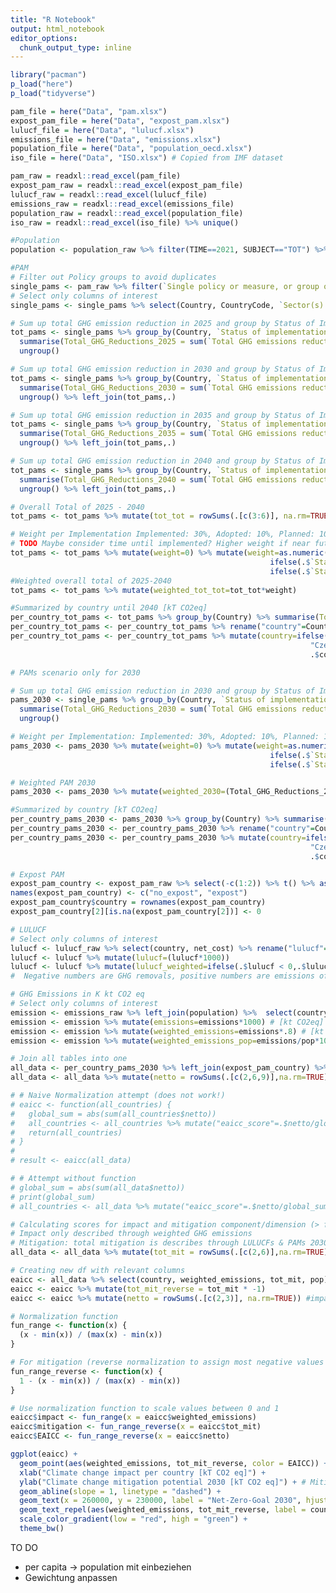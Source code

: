 ```yaml
---
title: "R Notebook"
output: html_notebook
editor_options: 
  chunk_output_type: inline
---
```


```r
library("pacman")
p_load("here")
p_load("tidyverse")
```


```r
pam_file = here("Data", "pam.xlsx")
expost_pam_file = here("Data", "expost_pam.xlsx")
lulucf_file = here("Data", "lulucf.xlsx")
emissions_file = here("Data", "emissions.xlsx")
population_file = here("Data", "population_oecd.xlsx")
iso_file = here("Data", "ISO.xlsx") # Copied from IMF dataset

```

```r
pam_raw = readxl::read_excel(pam_file)
expost_pam_raw = readxl::read_excel(expost_pam_file)
lulucf_raw = readxl::read_excel(lulucf_file)
emissions_raw = readxl::read_excel(emissions_file)
population_raw = readxl::read_excel(population_file)
iso_raw = readxl::read_excel(iso_file) %>% unique()

```


```r
#Population
population <- population_raw %>% filter(TIME==2021, SUBJECT=="TOT") %>% rename("ISO3"=LOCATION, "pop"=Value) %>% left_join(iso_raw) %>% select(ISO2, pop) %>% mutate(pop=pop*10**6)
```


```r
#PAM
# Filter out Policy groups to avoid duplicates
single_pams <- pam_raw %>% filter(`Single policy or measure, or group of measures`=="Single")
# Select only columns of interest
single_pams <- single_pams %>% select(Country, CountryCode, `Sector(s) affected`, `Status of implementation`, `Implementation period start`, `Implementation period finish`, c(32:47))

# Sum up total GHG emission reduction in 2025 and group by Status of Implementation (Implemented, Planned, Adopted, Expired, NA)
tot_pams <- single_pams %>% group_by(Country, `Status of implementation`) %>%
  summarise(Total_GHG_Reductions_2025 = sum(`Total GHG emissions reductions in 2025 (kt CO2eq/y)`, na.rm = TRUE)) %>%
  ungroup()

# Sum up total GHG emission reduction in 2030 and group by Status of Implementation (Implemented, Planned, Adopted, Expired, NA)
tot_pams <- single_pams %>% group_by(Country, `Status of implementation`) %>%
  summarise(Total_GHG_Reductions_2030 = sum(`Total GHG emissions reductions in 2030 (kt CO2eq/y)`, na.rm = TRUE)) %>%
  ungroup() %>% left_join(tot_pams,.)

# Sum up total GHG emission reduction in 2035 and group by Status of Implementation (Implemented, Planned, Adopted, Expired, NA)
tot_pams <- single_pams %>% group_by(Country, `Status of implementation`) %>%
  summarise(Total_GHG_Reductions_2035 = sum(`Total GHG emissions reductions in 2035 (kt CO2eq/y)`, na.rm = TRUE)) %>%
  ungroup() %>% left_join(tot_pams,.)

# Sum up total GHG emission reduction in 2040 and group by Status of Implementation (Implemented, Planned, Adopted, Expired, NA)
tot_pams <- single_pams %>% group_by(Country, `Status of implementation`) %>%
  summarise(Total_GHG_Reductions_2040 = sum(`Total GHG emissions reductions in 2040 (kt CO2eq/y)`, na.rm = TRUE)) %>%
  ungroup() %>% left_join(tot_pams,.)

# Overall Total of 2025 - 2040
tot_pams <- tot_pams %>% mutate(tot_tot = rowSums(.[c(3:6)], na.rm=TRUE))

# Weight per Implementation Implemented: 30%, Adopted: 10%, Planned: 10%, Expired & NA: 0% -> overall PAM contribution to mitigation effort/potential: 50% 
# TODO Maybe consider time until implemented? Higher weight if near future?
tot_pams <- tot_pams %>% mutate(weight=0) %>% mutate(weight=as.numeric(ifelse(.$`Status of implementation` == "Implemented", 0.3,
                                                          ifelse(.$`Status of implementation` == "Adopted", 0.1,
                                                          ifelse(.$`Status of implementation` == "Planned", 0.1, .$weight)))))
#Weighted overall total of 2025-2040
tot_pams <- tot_pams %>% mutate(weighted_tot_tot=tot_tot*weight)

#Summarized by country until 2040 [kT CO2eq]
per_country_tot_pams <- tot_pams %>% group_by(Country) %>% summarise(Total_Weighted_Reduction = sum(weighted_tot_tot, na.rm=TRUE)*-1) %>% ungroup() # multiply by -1 for GHG removal
per_country_tot_pams <- per_country_tot_pams %>% rename("country"=Country)
per_country_tot_pams <- per_country_tot_pams %>% mutate(country=ifelse(.$country=="Czech Republic",
                                                                   "Czechia",
                                                                   .$country))
```

```r
# PAMs scenario only for 2030

# Sum up total GHG emission reduction in 2030 and group by Status of Implementation (Implemented, Planned, Adopted, Expired, NA)
pams_2030 <- single_pams %>% group_by(Country, `Status of implementation`) %>%
  summarise(Total_GHG_Reductions_2030 = sum(`Total GHG emissions reductions in 2030 (kt CO2eq/y)`, na.rm = TRUE)) %>%
  ungroup()

# Weight per Implementation: Implemented: 30%, Adopted: 10%, Planned: 10%, Expired & NA: 0% -> overall PAM contribution to mitigation effort/potential: 50% 
pams_2030 <- pams_2030 %>% mutate(weight=0) %>% mutate(weight=as.numeric(ifelse(.$`Status of implementation` == "Implemented", 0.3,
                                                          ifelse(.$`Status of implementation` == "Adopted", 0.1,
                                                          ifelse(.$`Status of implementation` == "Planned", 0.1, .$weight)))))

# Weighted PAM 2030
pams_2030 <- pams_2030 %>% mutate(weighted_2030=(Total_GHG_Reductions_2030*weight))

#Summarized by country [kT CO2eq]
per_country_pams_2030 <- pams_2030 %>% group_by(Country) %>% summarise(Weighted_Reduction_2030 = sum(weighted_2030, na.rm=TRUE)*-1) %>% ungroup() # multiply by -1 for GHG removal
per_country_pams_2030 <- per_country_pams_2030 %>% rename("country"=Country)
per_country_pams_2030 <- per_country_pams_2030 %>% mutate(country=ifelse(.$country=="Czech Republic",
                                                                   "Czechia",
                                                                   .$country))

```


```r
# Expost PAM
expost_pam_country <- expost_pam_raw %>% select(-c(1:2)) %>% t() %>% as.data.frame() %>% select(c(2,4))
names(expost_pam_country) <- c("no_expost", "expost")
expost_pam_country$country = rownames(expost_pam_country)
expost_pam_country[2][is.na(expost_pam_country[2])] <- 0

```

```r
# LULUCF
# Select only columns of interest
lulucf <- lulucf_raw %>% select(country, net_cost) %>% rename("lulucf"=net_cost)
lulucf <- lulucf %>% mutate(lulucf=(lulucf*1000))
lulucf <- lulucf %>% mutate(lulucf_weighted=ifelse(.$lulucf < 0,.$lulucf*0.5,.$lulucf*0.2))
#  Negative numbers are GHG removals, positive numbers are emissions of GHG through LULUCFs
```

```r
# GHG Emissions in K kt CO2 eq
# Select only columns of interest
emission <- emissions_raw %>% left_join(population) %>%  select(country, emissions, pop)
emission <- emission %>% mutate(emissions=emissions*1000) # [kt CO2eq] K kt -> kt CO2 eq
emission <- emission %>% mutate(weighted_emissions=emissions*.8) # [kt CO2eq]
emission <- emission %>% mutate(weighted_emissions_pop=emissions/pop*1000*0.8) # [kt CO2eq per capita]
```

```r
# Join all tables into one
all_data <- per_country_pams_2030 %>% left_join(expost_pam_country) %>% left_join(lulucf) %>% left_join(emission)
all_data <- all_data %>% mutate(netto = rowSums(.[c(2,6,9)],na.rm=TRUE))
```

```r
# # Naive Normalization attempt (does not work!)
# eaicc <- function(all_countries) {
#   global_sum = abs(sum(all_countries$netto))
#   all_countries <- all_countries %>% mutate("eaicc_score"=.$netto/global_sum)
#   return(all_countries)
# }
# 
# result <- eaicc(all_data)

# # Attempt without function
# global_sum = abs(sum(all_data$netto))
# print(global_sum)
# all_countries <- all_data %>% mutate("eaicc_score"=.$netto/global_sum)
```

```r
# Calculating scores for impact and mitigation component/dimension (> for later mapping)
# Impact only described through weighted GHG emissions 
# Mitigation: total mitigation is describes through LULUCFs & PAMs 2030 (minus the emissions through LULUCFs)
all_data <- all_data %>% mutate(tot_mit = rowSums(.[c(2,6)],na.rm=TRUE))

# Creating new df with relevant columns
eaicc <- all_data %>% select(country, weighted_emissions, tot_mit, pop)
eaicc <- eaicc %>% mutate(tot_mit_reverse = tot_mit * -1)
eaicc <- eaicc %>% mutate(netto = rowSums(.[c(2,3)], na.rm=TRUE)) #impact - mitigation

# Normalization function 
fun_range <- function(x) {
  (x - min(x)) / (max(x) - min(x))
}

# For mitigation (reverse normalization to assign most negative values to 1 = highest mitigation efforts)
fun_range_reverse <- function(x) {
  1 - (x - min(x)) / (max(x) - min(x))
}

# Use normalization function to scale values between 0 and 1
eaicc$impact <- fun_range(x = eaicc$weighted_emissions)
eaicc$mitigation <- fun_range_reverse(x = eaicc$tot_mit)
eaicc$EAICC <- fun_range_reverse(x = eaicc$netto)

```

```r
ggplot(eaicc) +
  geom_point(aes(weighted_emissions, tot_mit_reverse, color = EAICC)) +
  xlab("Climate change impact per country [kT CO2 eq]") +
  ylab("Climate change mitigation potential 2030 [kT CO2 eq]") + # Mitigation potential assuming LULUCFs to stay approximately constant
  geom_abline(slope = 1, linetype = "dashed") +
  geom_text(x = 260000, y = 230000, label = "Net-Zero-Goal 2030", hjust = -0.1, vjust = -0.1, size = 2, angle = 47) +
  geom_text_repel(aes(weighted_emissions, tot_mit_reverse, label = country), size = 1.5, force = 1, max.overlaps = 50) +
  scale_color_gradient(low = "red", high = "green") +
  theme_bw()
```

TO DO

- per capita -> population mit einbeziehen 
- Gewichtung anpassen